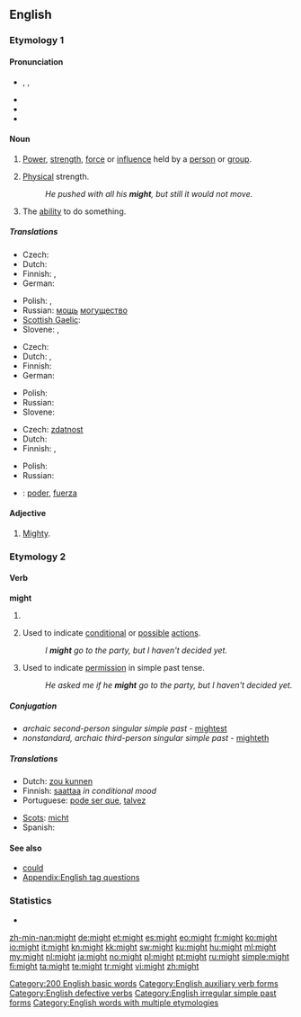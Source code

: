 {{wikipedia}}
==English==

===Etymology 1===
{{etyl|ang}} {{term|miht}}

====Pronunciation====
* {{enPR|mīt}}, {{IPA|/maɪt/}}, {{SAMPA|/maIt/}}
* {{audio|en-us-might.ogg|Audio (US)}}
* {{homophones|mite|lang=en}}
* {{rhymes|aɪt}}

====Noun====
{{en-noun|-}}

# {{uncountable}} [[power|Power]], [[strength]], [[force]] or [[influence]] held by a [[person]] or [[group]].
# {{uncountable}} [[physical|Physical]] strength.
#: ''He pushed with all his '''might''', but still it would not move.''
# {{uncountable}} The [[ability]] to do something.

=====Translations=====
{{trans-top|personal power}}
* Czech: {{t+|cs|moc|f}}
* Dutch: {{t+|nl|macht|f}}
* Finnish: {{t-|fi|mahti}}, {{t+|fi|voima}}
* German: {{t+|de|Macht|f}}
{{trans-mid}}
* Polish: {{t+|pl|potęga|f}}, {{t+|pl|moc|f}}
* Russian: [[мощь]] [[могущество]]
* [[Scottish Gaelic]]: {{t-|gd|cumhachd|m|f|xs=Scottish Gaelic}}
* Slovene: {{t+|sl|moč|f}}, {{t|sl|mogota|f}}
{{trans-bottom}}

{{trans-top|physical strength}}
* Czech: {{t+|cs|síla|f}}
* Dutch: {{t+|nl|kracht}}, {{t+|nl|macht|f}}
* Finnish: {{t+|fi|voima}}
* German: {{t+|de|Kraft|f}}
{{trans-mid}}
* Polish: {{t+|pl|siła|f}}
* Russian: {{t+|ru|сила}}
* Slovene: {{t+|sl|moč|f}}
{{trans-bottom}}

{{trans-top|ability}}
* Czech: [[zdatnost]] {{f}}
* Dutch: {{t+|nl|vermogen}}
* Finnish: {{t+|fi|kyky}}, {{t+|fi|voima}}
{{trans-mid}}
* Polish: {{t+|pl|zdolność|f}}
* Russian: {{t+|ru|возможность}}
{{trans-bottom}}

{{checktrans-top}}
* {{ttbc|es}}: [[poder]], [[fuerza]]
{{trans-bottom}}

====Adjective====
{{en-adj|mighter|mightest}}

# {{obsolete|chiefly|before 1900}} [[mighty|Mighty]].

===Etymology 2===
{{etyl|ang}} {{term|meahte}}

====Verb====
'''might'''

# {{auxiliary}} {{simple past of|[[may]]}}
# {{auxiliary}} Used to indicate [[conditional]] or [[possible]] [[action]]s.
#: ''I '''might''' go to the party, but I haven't decided yet.''
# {{auxiliary}} Used to indicate [[permission]] in simple past tense.
#: ''He asked me if he '''might''' go to the party, but I haven't decided yet.''

=====Conjugation=====
* ''archaic second-person singular simple past'' - [[mightest]]
* ''nonstandard, archaic third-person singular simple past'' - [[mighteth]]

=====Translations=====
{{trans-top|indicator of conditional or possible actions}}
* Dutch: [[zou kunnen]]
* Finnish: [[saattaa]] ''in conditional mood''
* Portuguese: [[pode ser que]], [[talvez]]
{{trans-mid}}
* [[Scots]]: [[micht]]
* Spanish: {{t+|es|puede que}}
{{trans-bottom}}

====See also====
* [[could]]
* [[Appendix:English tag questions]]

===Statistics===
* {{rank|without|make|def|112|might|being|day|through}}

[[Category:200 English basic words]]
[[Category:English auxiliary verb forms]]
[[Category:English defective verbs]]
[[Category:English irregular simple past forms]]
[[Category:English words with multiple etymologies]]

[[zh-min-nan:might]]
[[de:might]]
[[et:might]]
[[es:might]]
[[eo:might]]
[[fr:might]]
[[ko:might]]
[[io:might]]
[[it:might]]
[[kn:might]]
[[kk:might]]
[[sw:might]]
[[ku:might]]
[[hu:might]]
[[ml:might]]
[[my:might]]
[[nl:might]]
[[ja:might]]
[[no:might]]
[[pl:might]]
[[pt:might]]
[[ru:might]]
[[simple:might]]
[[fi:might]]
[[ta:might]]
[[te:might]]
[[tr:might]]
[[vi:might]]
[[zh:might]]